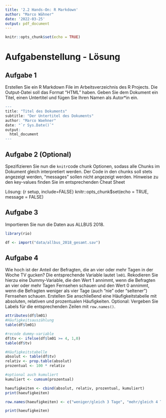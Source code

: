 ```yaml
---
title: '2.2 Hands-On: R Markdown'
author: "Marco Wähner"
date: '2022-03-25'
output: pdf_document
---
```


```r
knitr::opts_chunk$set(echo = TRUE)
```

# Aufgabenstellung - Lösung

## Aufgabe 1
Erstellen Sie ein R Markdown File im Arbeitsverzeichnis des R Projects. Die Output-Datei soll das Format "HTML" haben. Geben Sie dem Dokument ein Titel, einen Untertitel und fügen Sie Ihren Namen als Autor*in ein.

```r
---
title: "Titel des Dokuments"
subtitle: "Der Untertitel des Dokuments"
author: "Marco Waehner"
date: "`r Sys.Date()`"
output: 
  html_document
---
```


## Aufgabe 2 (Optional)
Spezifizieren Sie nun die `knitr`code chunk Optionen, sodass alle Chunks im Dokument gleich interpretiert werden. Der Code in den chunks soll stets angezeigt werden, "messages" sollen nicht angezeigt werden. Hinweise zu den key-values finden Sie im entsprechenden Cheat Sheet 

Lösung: {r setup, include=FALSE} knitr::opts_chunk$set(echo = TRUE, message = FALSE)

## Aufgabe 3
Importieren Sie nun die Daten aus ALLBUS 2018.

```r
library(rio)
```

```r
df <- import("data/allbus_2018_gesamt.sav")
```

## Aufgabe 4
Wie hoch ist der Anteil der Befragten, die an vier oder mehr Tagen in der Woche TV gucken? Die entsprechende Variable lautet `lm01`. Rekodieren Sie hierzu eine Dummy-Variable, die den Wert 1 annimmt, wenn die Befragten an vier oder mehr Tagen Fernsehen schauen und den Wert 0 annimmt, wenn die Befragten weniger als vier Tage (auch "nie" oder "seltener") Fernsehen schauen. Erstellen Sie anschließend eine Häufigkeitstabelle mit absoluten, relativen und prozentualen Häufigkeiten. Optional: Vergeben Sie Labels für die entsprechenden Zeilen mit `row.names()`.
```r
attributes(df$lm01)
#Häufigkeitsauszählung
table(df$lm01)

#recode dummy-variable
df$tv <- ifelse(df$lm01 >= 4, 1,0)
table(df$tv)

#Häufigkeitstabelle
absolut <- table(df$tv)
relativ <- prop.table(absolut)
prozentual <- 100 * relativ

#optional auch kumuliert
kumuliert <- cumsum(prozentual)

haeufigkeiten <- cbind(absolut, relativ, prozentual, kumuliert)
print(haeufigkeiten)

row.names(haeufigkeiten) <- c("weniger/gleich 3 Tage", "mehr/gleich 4 Tage")

print(haeufigkeiten)
```


